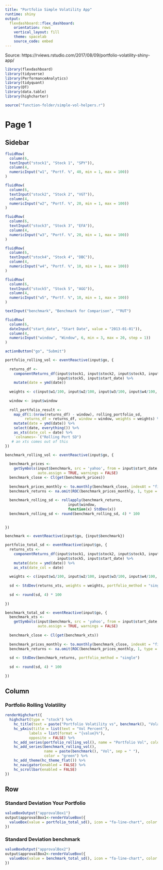 ```yaml
---
title: "Portfolio Simple Volatility App"
runtime: shiny
output: 
  flexdashboard::flex_dashboard:
    orientation: rows
    vertical_layout: fill
    theme: spacelab
    source_code: embed
---
```

Source: https://rviews.rstudio.com/2017/08/09/portfolio-volatility-shiny-app/

```r
library(flexdashboard)
library(tidyverse)
library(PerformanceAnalytics)
library(tidyquant)
library(DT)
library(data.table)
library(highcharter)

source("function-folder/simple-vol-helpers.r")

```

Page 1
===========================================

Sidebar {.sidebar}
-----------------------------------------------------------------------

```r

fluidRow(
  column(6,
  textInput("stock1", "Stock 1", "SPY")),
  column(4,
  numericInput("w1", "Portf. %", 40, min = 1, max = 100))
)  

fluidRow(
  column(6,
  textInput("stock2", "Stock 2", "VGT")),
  column(4,
  numericInput("w2", "Portf. %", 20, min = 1, max = 100))
)

fluidRow(
  column(6,
  textInput("stock3", "Stock 3", "EFA")),
  column(4,
  numericInput("w3", "Portf. %", 20, min = 1, max = 100))
)

fluidRow(
  column(6,
  textInput("stock4", "Stock 4", "DBC")),
  column(4,
  numericInput("w4", "Portf. %", 10, min = 1, max = 100))
)

fluidRow(
  column(6,
  textInput("stock5", "Stock 5", "AGG")),
  column(4,
  numericInput("w5", "Portf. %", 10, min = 1, max = 100))
)

textInput("benchmark", "Benchmark for Comparison", "^RUT")

fluidRow(
  column(6,
  dateInput("start_date", "Start Date", value = "2013-01-01")),
  column(4,
  numericInput("window", "Window", 6, min = 3, max = 20, step = 1))
)

actionButton("go", "Submit")

```

```r
portfolio_rolling_vol <- eventReactive(input$go, {
  
  returns_df <- 
    componentReturns_df(input$stock1, input$stock2, input$stock3, input$stock4, 
                        input$stock5, input$start_date) %>% 
    mutate(date = ymd(date))
  
  weights <- c(input$w1/100, input$w2/100, input$w3/100, input$w4/100, input$w5/100)
  
  window <- input$window
  
  roll_portfolio_result <-
    map_df(1:(nrow(returns_df) - window), rolling_portfolio_sd, 
         returns_df = returns_df, window = window, weights = weights) %>%
    mutate(date = ymd(date)) %>% 
    select(date, everything()) %>%
    as_xts(date_col = date) %>% 
    `colnames<-`("Rolling Port SD")
   # an xts comes out of this
})

```

```r
benchmark_rolling_vol <- eventReactive(input$go, {
  
  benchmark_prices <- 
    getSymbols(input$benchmark, src = 'yahoo', from = input$start_date, 
               auto.assign = TRUE, warnings = FALSE) 
  benchmark_close <- Cl(get(benchmark_prices))
    
  benchmark_prices_monthly <- to.monthly(benchmark_close, indexAt = "first", OHLC = FALSE)
  benchmark_returns <- na.omit(ROC(benchmark_prices_monthly, 1, type = "continuous"))
  
  benchmark_rolling_sd <- rollapply(benchmark_returns,
                             input$window,
                             function(x) StdDev(x))
  benchmark_rolling_sd <- round(benchmark_rolling_sd, 4) * 100
  
  
})

benchmark <- eventReactive(input$go, {input$benchmark})

portfolio_total_sd <- eventReactive(input$go, {
  returns_xts <- 
    componentReturns_df(input$stock1, input$stock2, input$stock3, input$stock4, 
                        input$stock5, input$start_date) %>% 
    mutate(date = ymd(date)) %>% 
    as_xts(date_col = date)
  
  weights <- c(input$w1/100, input$w2/100, input$w3/100, input$w4/100, input$w5/100)
  
  sd <- StdDev(returns_xts, weights = weights, portfolio_method = "single")
  
  sd <- round(sd, 4) * 100
  
})  

benchmark_total_sd <- eventReactive(input$go, {
  benchmark_xts <- 
    getSymbols(input$benchmark, src = 'yahoo', from = input$start_date, 
               auto.assign = TRUE, warnings = FALSE) 
  
  benchmark_close <- Cl(get(benchmark_xts))
    
  benchmark_prices_monthly <- to.monthly(benchmark_close, indexAt = "first", OHLC = FALSE)
  benchmark_returns <- na.omit(ROC(benchmark_prices_monthly, 1, type = "continuous"))
  
  sd <- StdDev(benchmark_returns, portfolio_method = "single")
  
  sd <- round(sd, 4) * 100
  
}) 
```




Column {data-height=850}
------------------------------------------

### Portfolio Rolling Volatility

```r

renderHighchart({
  highchart(type = "stock") %>% 
    hc_title(text = paste("Portfolio Volatility vs", benchmark(), "Volatility", sep = " ")) %>%
    hc_yAxis(title = list(text = "Vol Percent"),
           labels = list(format = "{value}%"),
           opposite = FALSE) %>% 
    hc_add_series(portfolio_rolling_vol(), name = "Portfolio Vol", color = "blue") %>%
    hc_add_series(benchmark_rolling_vol(), 
                  name = paste(benchmark(), "Vol", sep = " "),
                  color = "green") %>%
    hc_add_theme(hc_theme_flat()) %>%
    hc_navigator(enabled = FALSE) %>% 
    hc_scrollbar(enabled = FALSE)
})
```

Row {data-height=190}
-----------------------------------------------------------------------

### Standard Deviation Your Portfolio

```r
valueBoxOutput("approvalBox1")
output$approvalBox1<-renderValueBox({
  valueBox(value = portfolio_total_sd(), icon = "fa-line-chart", color = "primary")
})
```

### Standard Deviation benchmark

```r

valueBoxOutput("approvalBox2")
output$approvalBox2<-renderValueBox({
  valueBox(value = benchmark_total_sd(), icon = "fa-line-chart", color = "primary")
})
```
